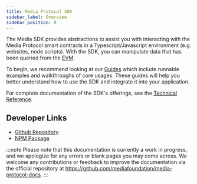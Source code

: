 ```yaml
---
title: Media Protocol SDK
sidebar_label: Overview
sidebar_position: 0
---
```


The Media SDK provides abstractions to assist you with interacting with the Media Protocol smart contracts in a Typescript/Javascript environment (e.g. websites, node scripts). With the SDK, you can manipulate data that has been queried from the [EVM](https://ethereum.org/en/developers/docs/evm/).

To begin, we recommend looking at our [Guides](./guides/quick-start) which include runnable examples and walkthroughs of core usages. These guides will help you better understand how to use the SDK and integrate it into your application.

For complete documentation of the SDK's offerings, see the [Technical Reference](./reference/getting-started).


## Developer Links

* [Github Repository](https://github.com/mediafoundation/media-sdk)
* [NPM Package](https://npmjs.com/package/media-sdk)

:::note
Please note that this documentation is currently a work in progress, and we apologize for any errors or blank pages you may come across. We welcome any contributions or feedback to improve the documentation via the official repository at https://github.com/mediafoundation/media-protocol-docs.
:::